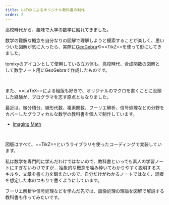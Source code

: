 ```yaml
---
title: LaTeXによるオリジナル教科書の制作
order: 2
---
```










高校時代から、趣味で大学の数学に触れてきました。

数学の難解な概念を自分なりの図解で理解しようと模索することが楽しく、思いついた図解が気に入ったら、実際に[GeoGebra](https://www.geogebra.org/?lang=ja)や==TikZ==を使って形にしてきました。

tomixyのアイコンとして使用している立方体も、高校時代、合成関数の図解として数学ノート用にGeoGebraで作成したものです。

<VStack>
  <FigureBox src={img_TomixyIcon} responsive={{ maxHeight: "200px", bgColor: "white" }} />
  <GridGallery col={2} sp_col={2}>
    <Image alt="" src={img_CompositionFunctionNote1} />
    <Image alt="" src={img_CompositionFunctionNote2} />
  </GridGallery>
</VStack>

また、==LaTeX==による組版も好きで、オリジナルのマクロを書くことに没頭した経験が、プログラマを志す原点ともなりました。

最近は、微分積分、線形代数、複素関数、フーリエ解析、信号処理などの分野をカバーしたグラフィカルな数学の教科書を個人で制作しています。

- [Imaging Math](/projects/imaging-math)

<GridGallery col={3} sp_col={2}>
  <Image alt="" src={img_ImagingMathComplexPage1} />
  <Image alt="" src={img_ImagingMathComplexPage2} />
  <Image alt="" src={img_ImagingMathLinearPage1} />
  <Image alt="" src={img_ImagingMathLinearPage2} />
  <Image alt="" src={img_ImagingMathDerivPage1} />
  <Image alt="" src={img_ImagingMathDerivPage2} />
  <Image alt="" src={img_ImagingMathTrigPage1} />
  <Image alt="" src={img_ImagingMathTrigPage2} />
  <Image alt="" src={img_ImagingMathEpDeltaPage1} />
</GridGallery>

図版はすべて、==TikZ==というライブラリを使ったコーディングで実装しています。

<VStack>
  <FigureBox src={img_TikzSinCosTan} />
  <FigureBox src={img_TikzDeriv3d} />
</VStack>

私は数学を専門的に学んだわけではないので、教科書といっても素人の学習ノートにすぎないわけですが…
抽象的な概念を噛み砕いてわかりやすく説明するスキルや、文章を書く力を鍛えたいので、自分だけがわかるノートではなく、読者を想定した本のつもりで書くようにしています。

フーリエ解析や信号処理などを学んだ先では、画像処理の理論を図解で解説する教科書も作ってみたいです。
